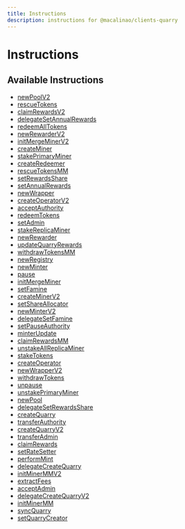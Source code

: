 ```yaml
---
title: Instructions
description: instructions for @macalinao/clients-quarry
---
```


# Instructions

## Available Instructions

- [newPoolV2](./newPoolV2)
- [rescueTokens](./rescueTokens)
- [claimRewardsV2](./claimRewardsV2)
- [delegateSetAnnualRewards](./delegateSetAnnualRewards)
- [redeemAllTokens](./redeemAllTokens)
- [newRewarderV2](./newRewarderV2)
- [initMergeMinerV2](./initMergeMinerV2)
- [createMiner](./createMiner)
- [stakePrimaryMiner](./stakePrimaryMiner)
- [createRedeemer](./createRedeemer)
- [rescueTokensMM](./rescueTokensMM)
- [setRewardsShare](./setRewardsShare)
- [setAnnualRewards](./setAnnualRewards)
- [newWrapper](./newWrapper)
- [createOperatorV2](./createOperatorV2)
- [acceptAuthority](./acceptAuthority)
- [redeemTokens](./redeemTokens)
- [setAdmin](./setAdmin)
- [stakeReplicaMiner](./stakeReplicaMiner)
- [newRewarder](./newRewarder)
- [updateQuarryRewards](./updateQuarryRewards)
- [withdrawTokensMM](./withdrawTokensMM)
- [newRegistry](./newRegistry)
- [newMinter](./newMinter)
- [pause](./pause)
- [initMergeMiner](./initMergeMiner)
- [setFamine](./setFamine)
- [createMinerV2](./createMinerV2)
- [setShareAllocator](./setShareAllocator)
- [newMinterV2](./newMinterV2)
- [delegateSetFamine](./delegateSetFamine)
- [setPauseAuthority](./setPauseAuthority)
- [minterUpdate](./minterUpdate)
- [claimRewardsMM](./claimRewardsMM)
- [unstakeAllReplicaMiner](./unstakeAllReplicaMiner)
- [stakeTokens](./stakeTokens)
- [createOperator](./createOperator)
- [newWrapperV2](./newWrapperV2)
- [withdrawTokens](./withdrawTokens)
- [unpause](./unpause)
- [unstakePrimaryMiner](./unstakePrimaryMiner)
- [newPool](./newPool)
- [delegateSetRewardsShare](./delegateSetRewardsShare)
- [createQuarry](./createQuarry)
- [transferAuthority](./transferAuthority)
- [createQuarryV2](./createQuarryV2)
- [transferAdmin](./transferAdmin)
- [claimRewards](./claimRewards)
- [setRateSetter](./setRateSetter)
- [performMint](./performMint)
- [delegateCreateQuarry](./delegateCreateQuarry)
- [initMinerMMV2](./initMinerMMV2)
- [extractFees](./extractFees)
- [acceptAdmin](./acceptAdmin)
- [delegateCreateQuarryV2](./delegateCreateQuarryV2)
- [initMinerMM](./initMinerMM)
- [syncQuarry](./syncQuarry)
- [setQuarryCreator](./setQuarryCreator)
